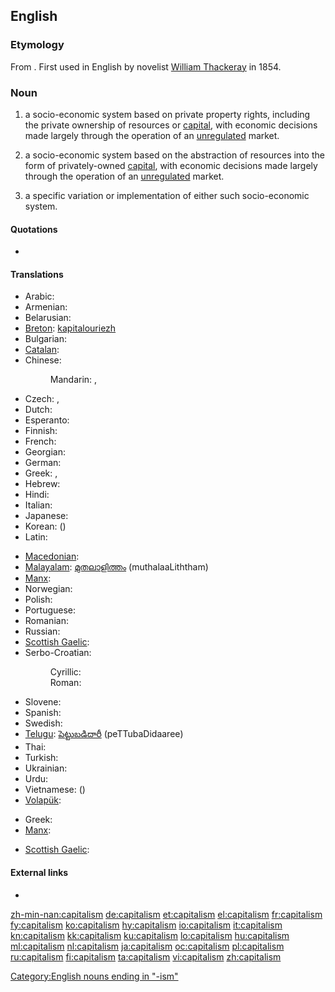 ==English==

===Etymology===
From {{etyl|fr}} {{term|capitalisme|lang=fr||the condition of one who is rich}}. First used in English by novelist [[w:William Thackeray|William Thackeray]] in 1854.

===Noun===
{{en-noun|s|-}}

# {{politics|uncountable}} a socio-economic system based on private property rights, including the private ownership of resources or [[capital]], with economic decisions made largely through the operation of an [[unregulated]] market.
# {{economics|uncountable}} a socio-economic system based on the abstraction of resources into the form of privately-owned [[capital]], with economic decisions made largely through the operation of an [[unregulated]] market.
# {{countable}} a specific variation or implementation of either such socio-economic system.

====Quotations====
<!--unclear to what sense this first use (?) would belong-->
* {{quote-book|title=[[w:The Newcomes|The Newcomes]]: memoirs of a most respectable family|volume=1|page=45|author=[[w:William Makepeace Thackeray|William Makepeace Thackeray]]|year=1855|passage=The Prince de Moncontour took his place with great gravity at the Paris board, whither Barnes made frequent flying visits. The sense of '''capitalism''' sobered and dignified Paul de Florac: at the age of five-and-forty he was actually giving up being a young man, and was not ill-pleased at having to enlarge his waistcoats, and to show a little gray in his mustache.}}

====Translations====
{{trans-top|socio-economic system based on private property rights}}
* Arabic: {{t|ar|رأسمالية|f|tr=ra'simaliyya}}
* Armenian: {{t-|hy|կապիտալիզմ|tr=kapitalizm}}
* Belarusian: {{t|be|капіталізм|m|tr=kapitalízm|sc=Cyrl}}
* [[Breton]]: [[kapitalouriezh]] {{f}}
* Bulgarian: {{t|bg|капитализъм|m|tr=kapitalízăm|sc=Cyrl}}
* [[Catalan]]: {{t-|ca|capitalisme}}
* Chinese:
*: Mandarin: {{t-|cmn|資本主義|sc=Hani}}, {{t-|cmn|资本主义|tr=zīběnzhǔyì|sc=Hani}}
* Czech: {{t-|cs|kapitalismus}}, {{t-|cs|kapitalizmus}}
* Dutch: {{t-|nl|kapitalisme|n}}
* Esperanto: {{t|eo|kapitalismo|xs=Esperanto}}
* Finnish: {{t+|fi|kapitalismi}}
* French: {{t+|fr|capitalisme|m}}
* Georgian: {{t|ka|კაპიტალიზმი|tr=kapitalizmi|sc=Geor}}
* German: {{t+|de|Kapitalismus|m}}
* Greek: {{t|el|κεφαλαιοκρατία|f|tr=kefalaiokratía}}, {{t|el|καπιταλισμός|m|tr=kapitalismós}}
* Hebrew: {{t|he|קפיטליזם|m|tr=qapit'alizm|sc=Hebr}}
* Hindi: {{t-|hi|पूंजीवाद|m|tr=pū̃jīvād|xs=Hindi}}
* Italian: {{t+|it|capitalismo|m}}
* Japanese: {{t+|ja|資本主義|tr=しほんしゅぎ, shihonshugi}}
* Korean: {{t|ko|자본주의|tr=jabonjuui|sc=Kore}} ({{t|ko|資本主義|sc=Kore}})
* Latin: {{t|la|capitalismus|m}}
{{trans-mid}}
* [[Macedonian]]: {{t-|mk|капитализам|m|tr=kapitalízam}}
* [[Malayalam]]: [[മുതലാളിത്തം]] (muthalaaLiththam)
* [[Manx]]: {{t|gv|bun-argidys|m}}
* Norwegian: {{t+|no|kapitalisme|m}}
* Polish: {{t+|pl|kapitalizm|m}}
* Portuguese: {{t+|pt|capitalismo|m}}
* Romanian: {{t-|ro|capitalism|n}}
* Russian: {{t+|ru|капитализм|tr=kapitalízm}}
* [[Scottish Gaelic]]: {{t|gd|calpachas|m}}
* Serbo-Croatian: 
*: Cyrillic: {{t+|sh|капитализам|m|alt=капиталѝзам}}
*: Roman: {{t+|sh|kapitalizam|m|alt=kapitalìzam}}
* Slovene: {{t+|sl|kapitalizem|m}}
* Spanish: {{t+|es|capitalismo}}
* Swedish: {{t-|sv|kapitalism}}
* [[Telugu]]: [[పెట్టుబడిదారీ]] (peTTubaDidaaree)
* Thai: {{t|th|ลัทธิทุนนิยม|tr=láttí thunniym|sc=Thai}}
* Turkish: {{t+|tr|kapitalizm}}
* Ukrainian: {{t|uk|капіталізм|m|tr=kapitalízm|sc=Cyrl}}
* Urdu: {{t|ur|پونجیواد|m|tr=pū̃jīvād|sc=ur-Arab}}
* Vietnamese: {{t|vi|chủ nghĩa tư bản}} ({{t|vi|主義資本}})
* [[Volapük]]: {{t|vo|katädim}}
{{trans-bottom}}

{{trans-top|socio-economic system based on the abstraction of resources}}
* Greek: {{t|el|κεφαλαιοκρατία|f|tr=kefalaiokratía}}
* [[Manx]]: {{t|gv|bun-argidys|m}}
{{trans-mid}}
* [[Scottish Gaelic]]: {{t|gd|calpachas|m}}
{{trans-bottom}}

====External links====
* {{pedia}}

[[Category:English nouns ending in "-ism"]]

[[zh-min-nan:capitalism]]
[[de:capitalism]]
[[et:capitalism]]
[[el:capitalism]]
[[fr:capitalism]]
[[fy:capitalism]]
[[ko:capitalism]]
[[hy:capitalism]]
[[io:capitalism]]
[[it:capitalism]]
[[kn:capitalism]]
[[kk:capitalism]]
[[ku:capitalism]]
[[lo:capitalism]]
[[hu:capitalism]]
[[ml:capitalism]]
[[nl:capitalism]]
[[ja:capitalism]]
[[oc:capitalism]]
[[pl:capitalism]]
[[ru:capitalism]]
[[fi:capitalism]]
[[ta:capitalism]]
[[vi:capitalism]]
[[zh:capitalism]]
